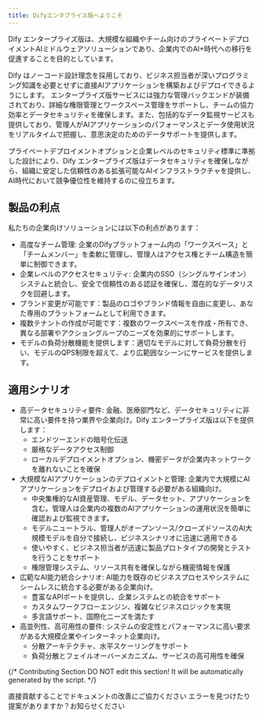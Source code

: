 ```yaml
---
title: Difyエンタプライス版へようこそ
---
```


Dify エンタープライズ版は、大規模な組織やチーム向けのプライベートデプロイメントAIミドルウェアソリューションであり、企業内でのAI+時代への移行を促進することを目的としています。

Dify はノーコード設計理念を採用しており、ビジネス担当者が深いプログラミング知識を必要とせずに直接AIアプリケーションを構築およびデプロイできるようにします。
エンタープライズ版サービスには強力な管理バックエンドが装備されており、詳細な権限管理とワークスペース管理をサポートし、チームの協力効率とデータセキュリティを確保します。また、包括的なデータ監視サービスも提供しており、管理人がAIアプリケーションのパフォーマンスとデータ使用状況をリアルタイムで把握し、意思決定のためのデータサポートを提供します。

プライベートデプロイメントオプションと企業レベルのセキュリティ標準に準拠した設計により、Dify エンタープライズ版はデータセキュリティを確保しながら、組織に安定した信頼性のある拡張可能なAIインフラストラクチャを提供し、AI時代において競争優位性を維持するのに役立ちます。

## 製品の利点

私たちの企業向けソリューションには以下の利点があります：

- 高度なチーム管理: 企業のDifyプラットフォーム内の「ワークスペース」と「チームメンバー」を柔軟に管理し、管理人はアクセス権とチーム構造を簡単に制御できます。
- 企業レベルのアクセスセキュリティ: 企業内のSSO（シングルサインオン）システムと統合し、安全で信頼性のある認証を確保し、潜在的なデータリスクを回避します。
- ブランド変更が可能です：製品のロゴやブランド情報を自由に変更し、あなた専用のプラットフォームとして利用できます。
- 複数テナントの作成が可能です：複数のワークスペースを作成・所有でき、異なる部署やアクショングループのニーズを効果的にサポートします。
- モデルの負荷分散機能を提供します：適切なモデルに対して負荷分散を行い、モデルのQPS制限を超えて、より広範囲なシーンにサービスを提供します。
## 適用シナリオ

- 高データセキュリティ要件: 金融、医療部門など、データセキュリティに非常に高い要件を持つ業界や企業向け。Dify エンタープライズ版は以下を提供します：
  - エンドツーエンドの暗号化伝送
  - 厳格なデータアクセス制御
  - ローカルデプロイメントオプション、機密データが企業内ネットワークを離れないことを確保
- 大規模なAIアプリケーションのデプロイメントと管理: 企業内で大規模にAIアプリケーションをデプロイおよび管理する必要がある組織向け。
  - 中央集権的なAI資産管理、モデル、データセット、アプリケーションを含む。管理人は企業内の複数のAIアプリケーションの運用状況を簡単に確認および監視できます。
  - モデルニュートラル、管理人がオープンソース/クローズドソースのAI大規模モデルを自分で接続し、ビジネスシナリオに迅速に適用できる
  - 使いやすく、ビジネス担当者が迅速に製品プロトタイプの開発とテストを行うことをサポート
  - 権限管理システム、リソース共有を確保しながら機密情報を保護
- 広範なAI能力統合シナリオ: AI能力を既存のビジネスプロセスやシステムにシームレスに統合する必要がある企業向け。
  - 豊富なAPIポートを提供し、企業システムとの統合をサポート
  - カスタムワークフローエンジン、複雑なビジネスロジックを実現
  - 多言語サポート、国際化ニーズを満たす
- 高並列性、高可用性の要件: システムの安定性とパフォーマンスに高い要求がある大規模企業やインターネット企業向け。
  - 分散アーキテクチャ、水平スケーリングをサポート
  - 負荷分散とフェイルオーバーメカニズム、サービスの高可用性を確保

{/*
Contributing Section
DO NOT edit this section!
It will be automatically generated by the script.
*/}

<CardGroup cols="2">
    <Card
        title="このページを編集する"
        icon="pen-to-square"
        href="https://github.com/langgenius/dify-docs-mintlify/edit/main/ja-jp/introduction.mdx"
    >
        直接貢献することでドキュメントの改善にご協力ください
    </Card>
    <Card
        title="問題を報告する"
        icon="github"
        href="https://github.com/langgenius/dify-docs-mintlify/issues/new?title=ドキュメントの問題%3A%20duct&body=%23%23%20問題の説明%0A%3C%21--%20発見した問題について簡単に説明してください%20--%3E%0A%0A%23%23%20ページリンク%0Ahttps%3A%2F%2Fgithub.com%2Flanggenius%2Fdify-docs-mintlify%2Fblob%2Fmain%2Fja-jp%2Fintroduction.mdx%0A%0A%23%23%20提案される変更%0A%3C%21--%20特定の変更案がある場合は、ここで説明してください%20--%3E%0A%0A%3C%21--%20ドキュメントの品質向上にご協力いただきありがとうございます！%20--%3E"
    >
        エラーを見つけたり提案がありますか？お知らせください
    </Card>
</CardGroup>
